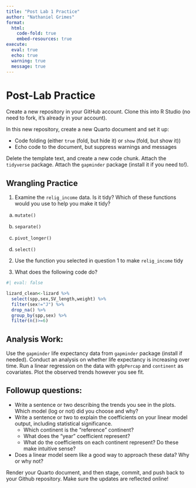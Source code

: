 ```yaml
---
title: "Post Lab 1 Practice"
author: "Nathaniel Grimes"
format: 
  html:
    code-fold: true
    embed-resources: true
execute:
  eval: true
  echo: true
  warning: true
  message: true
---
```


# Post-Lab Practice

Create a new repository in your GitHub account. Clone this into R Studio (no need to fork, it's already in your account).

In this new repository, create a new Quarto document and set it up:

-   Code folding (either `true` (fold, but hide it) or `show` (fold, but show it))
-   Echo code to the document, but suppress warnings and messages

Delete the template text, and create a new code chunk. Attach the `tidyverse` package. Attach the `gapminder` package (install it if you need to!).

## Wrangling Practice

1. Examine the `relig_income` data. Is it tidy? Which of these functions would you use to help you make it tidy?

  a. `mutate()`
  
  b. `separate()`
  
  c. `pivot_longer()`
  
  d. `select()`
  
2. Use the function you selected in question 1 to make `relig_income` tidy

3. What does the following code do?

```r
#| eval: false

lizard_clean<-lizard %>% 
  select(spp,sex,SV_length,weight) %>% 
  filter(sex!="J") %>% 
  drop_na() %>% 
  group_by(spp,sex) %>% 
  filter(n()>=6)
```



## Analysis Work:

Use the `gapminder` life expectancy data from `gapminder` package (install if needed). Conduct an analysis on whether life expectancy is increasing over time. Run a linear regression on the data with `gdpPercap` and `continent` as covariates. Plot the observed trends however you see fit.

## Followup questions:

-   Write a sentence or two describing the trends you see in the plots. Which model (log or not) did you choose and why?
-   Write a sentence or two to explain the coefficients on your linear model output, including statistical significance.
    -   Which continent is the "reference" continent?
    -   What does the "year" coefficient represent? 
    -   What do the coefficients on each continent represent? Do these make intuitive sense?
-   Does a linear model seem like a good way to approach these data? Why or why not?

Render your Quarto document, and then stage, commit, and push back to your Github repository. Make sure the updates are reflected online!






